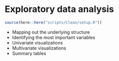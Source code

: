 # Exploratory data analysis

```r
source(here::here("scripts/Clean/setup.R"))
```

* Mapping out the underlying structure
* Identifying the most important variables
* Univariate visualizations
* Multivariate visualizations
* Summary tables